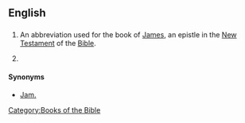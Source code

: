 ==English==

==={{abbreviation}}===
{{infl|en|abbreviation}}

# {{biblical}} An abbreviation used for the book of [[James]], an epistle in the [[New Testament]] of the [[Bible]].
# {{given name|male|nodot=1}} {{abbreviation of|James}}
====Synonyms====
* [[Jam.]]

[[Category:Books of the Bible]]